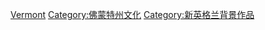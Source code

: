 {{USANav|背景作品|plain=yes}}



[[Category:美国各州背景作品|Vermont]]
[[Category:佛蒙特州文化|Category:佛蒙特州文化]]
[[Category:新英格兰背景作品|Category:新英格兰背景作品]]